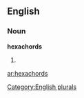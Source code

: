 
==English==

===Noun===
'''hexachords'''

# {{plural of|[[hexachord]]}}

[[Category:English plurals]]

[[ar:hexachords]]